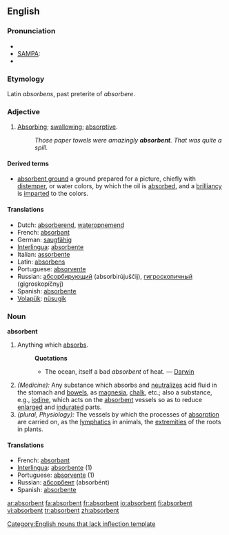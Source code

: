 ==English==

===Pronunciation===
*{{IPA|/əbs"ɔː(r)bənt/}}
*[[w:SAMPA|SAMPA]]: {{IPAchar|/@bs'O:(r)b@nt/}}
*{{audio|en-us-absorbent.ogg|Audio (US)}}

===Etymology===
Latin ''absorbens'', past preterite of ''absorbere''.

===Adjective===
{{en-adj}}

# [[Absorbing]]; [[swallowing]]; [[absorptive]].
#:''Those paper towels were amazingly '''absorbent'''. That was quite a spill.''

====Derived terms====
*[[absorbent ground]] {{context|painting}} a ground prepared for a picture, chiefly with [[distemper]], or water colors, by which the oil is [[absorbed]], and a [[brilliancy]] is [[imparted]] to the colors.

====Translations====
*Dutch: [[absorberend]], [[wateropnemend]]
*French: [[absorbant]]
*German: [[saugfähig]]
*[[Interlingua]]: [[absorbente]]
*Italian: [[assorbente]]
*Latin: [[absorbens]]
*Portuguese: [[absorvente]]
*Russian: [[абсорбирующий]] (absorbirújuščij), [[гигроскопичный]] (gigroskopíčnyj)
*Spanish: [[absorbente]]
*[[Volapük]]: [[nüsugik]]

===Noun===
'''absorbent'''[[Category:English nouns that lack inflection template]]

# Anything which [[absorbs]].
#:'''Quotations'''
#:*The ocean, itself a bad ''absorbent'' of heat. — [[Darwin]]
# ''(Medicine):'' Any substance which absorbs and [[neutralizes]] acid fluid in the stomach and [[bowels]], as [[magnesia]], [[chalk]], etc.; also a substance, e.g., [[iodine]], which acts on the [[absorbent]] vessels so as to reduce [[enlarged]] and [[indurated]] parts.
# ''(plural, Physiology):'' The vessels by which the processes of [[absorption]] are carried on, as the [[lymphatics]] in animals, the [[extremities]] of the roots in plants.

====Translations====
*French: [[absorbant]] {{m}}
*[[Interlingua]]: [[absorbente]] (1)
*Portuguese: [[absorvente]] {{m}} (1)
*Russian: [[абсорбент]] (absorbént) {{m}}
*Spanish: [[absorbente]] {{m}}

[[ar:absorbent]]
[[fa:absorbent]]
[[fr:absorbent]]
[[io:absorbent]]
[[fi:absorbent]]
[[vi:absorbent]]
[[tr:absorbent]]
[[zh:absorbent]]